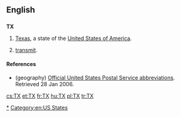{{also|tx}}
==English==

==={{abbreviation}}===
{{wikipedia}}
'''TX'''

# {{geography}} [[Texas]], a state of the [[United States of America]].
# {{electronics}} [[transmit]].

====References====
* (geography) [http://www.usps.com/ncsc/lookups/abbreviations.html Official United States Postal Service abbreviations]. Retrieved 28 Jan 2006.

[[Category:en:Texas|*]]
[[Category:en:US States]]

[[cs:TX]]
[[et:TX]]
[[fr:TX]]
[[hu:TX]]
[[pl:TX]]
[[tr:TX]]